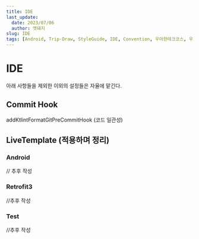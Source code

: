 ```yaml
---
title: IDE
last_update:
  date: 2023/07/06
  author: 멧돼지
slug: IDE
tags: [Android, Trip-Draw, StyleGuide, IDE, Convention, 우아한테크코스, 우테코, 멧돼지, 핑구, 수달]
---
```


# IDE

아래 사항들을 제외한 이외의 설정들은 자율에 맡긴다.



## Commit Hook

addKtlintFormatGitPreCommitHook (코드 일관성)



## LiveTemplate (적용하며 정리)

### Android

// 추후 작성

### Retrofit3

//추후 작성

### Test

//추후 작성



